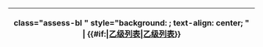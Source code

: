 <noinclude>
{|
! </noinclude>class="assess-bl {{{class|}}}" style="background: {{Class/colour|bl}}; text-align: center; {{{style|}}}" | {{yesno| {{{image|no}}} | yes={{class/icon|BL}} }} '''{{#if:{{{category|}}}|[[:{{{category}}}|乙级列表]]|[[:Category:乙级列表级条目|乙级列表]]}}'''<noinclude>
|}
{{Documentation|Template:Grading scheme/doc/class}}
</noinclude>
